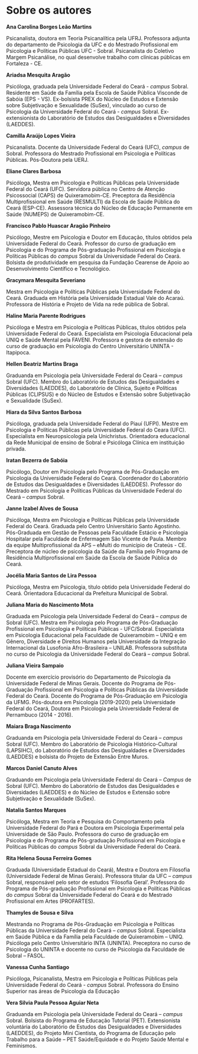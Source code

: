 # Sobre os autores

**Ana Carolina Borges Leão Martins**

Psicanalista, doutora em Teoria Psicanalítica pela UFRJ. Professora adjunta do departamento de Psicologia da UFC e do Mestrado Profissional em Psicologia e Políticas Públicas UFC \- Sobral. Psicanalista do Coletivo Margem Psicanálise, no qual desenvolve trabalho com clínicas públicas em Fortaleza \- CE.

**Ariadsa Mesquita Aragão**

Psicóloga, graduada pela Universidade Federal do Ceará \- *campus* Sobral. Residente em Saúde da Família pela Escola de Saúde Pública Visconde de Sabóia (EPS \- VS). Ex-bolsista PREX do Núcleo de Estudos e Extensão sobre Subjetivação e Sexualidade (SuSex), vinculado ao curso de Psicologia da Universidade Federal do Ceará \- *campus* Sobral. Ex-extensionista do Laboratório de Estudos das Desigualdades e Diversidades (LAEDDES).

**Camilla Araújo Lopes Vieira**

Psicanalista. Docente da Universidade Federal do Ceará (UFC), *campus* de Sobral. Professora do Mestrado Profissional em Psicologia e Políticas Públicas. Pós-Doutora pela UERJ.

**Eliane Clares Barbosa**

Psicóloga, Mestra em Psicologia e Políticas Públicas pela Universidade Federal do Ceará (UFC). Servidora pública no Centro de Atenção Psicossocial (CAPS) de Quixeramobim-CE. Preceptora da Residência Multiprofissional em Saúde (RESMULTI) da Escola de Saúde Pública do Ceará (ESP-CE). Assessora técnica do Núcleo de Educação Permanente em Saúde (NUMEPS) de Quixeramobim-CE.

**Francisco Pablo Huascar Aragão Pinheiro** 

Psicólogo, Mestre em Psicologia e Doutor em Educação, títulos obtidos pela Universidade Federal do Ceará. Professor do curso de graduação em Psicologia e do Programa de Pós-graduação Profissional em Psicologia e Políticas Públicas do *campus* Sobral da Universidade Federal do Ceará. Bolsista de produtividade em pesquisa da Fundação Cearense de Apoio ao Desenvolvimento Científico e Tecnológico.

**Gracymara Mesquita Severiano**

Mestra em Psicologia e Políticas Públicas pela Universidade Federal do Ceará. Graduada em História pela Universidade Estadual Vale do Acaraú. Professora de História e Projeto de Vida na rede pública de Sobral.

**Haline Maria Parente Rodrigues**

Psicóloga e Mestra em Psicologia e Políticas Públicas, títulos obtidos pela Universidade Federal do Ceará. Especialista em Psicologia Educacional pela UNIQ e Saúde Mental pela FAVENI. Professora e gestora de extensão do curso de graduação em Psicologia do Centro Universitário UNINTA \- Itapipoca.

**Hellen Beatriz Martins Braga**

Graduanda em Psicologia pela Universidade Federal do Ceará – *campus* Sobral (UFC). Membro do Laboratório de Estudos das Desigualdades e Diversidades (LAEDDES), do Laboratório de Clínica, Sujeito e Políticas Públicas (CLIPSUS) e do Núcleo de Estudos e Extensão sobre Subjetivação e Sexualidade (SuSex).

**Hiara da Silva Santos Barbosa**

Psicóloga, graduada pela Universidade Federal do Piauí (UFPI). Mestre em Psicologia e Políticas Públicas pela Universidade Federal do Ceara (UFC). Especialista em Neuropsicologia pela Unichristus. Orientadora educacional da Rede Municipal de ensino de Sobral e Psicóloga Clínica em instituição privada.

**Iratan Bezerra de Sabóia**

Psicólogo, Doutor em Psicologia pelo Programa de Pós-Graduação em Psicologia da Universidade Federal do Ceará. Coordenador do Laboratório de Estudos das Desigualdades e Diversidades (LAEDDES). Professor do Mestrado em Psicologia e Políticas Públicas da Universidade Federal do Ceará – *campus* Sobral.

**Janne Izabel Alves de Sousa**

Psicóloga, Mestra em Psicologia e Políticas Públicas pela Universidade Federal do Ceará. Graduada pelo Centro Universitário Santo Agostinho. Pós-Graduada em Gestão de Pessoas pela Faculdade Estácio e Psicologia Hospitalar pela Faculdade de Enfermagem São Vicente de Paula. Membro da equipe Multiprofissional da APS – eMulti do município de Crateús \- CE. Preceptora de núcleo de psicologia da Saúde da Família pelo Programa de Residência Multiprofissional em Saúde da Escola de Saúde Pública do Ceará.

**Jocélia Maria Santos de Lira Pessoa**

Psicóloga, Mestra em Psicologia, título obtido pela Universidade Federal do Ceará. Orientadora Educacional da Prefeitura Municipal de Sobral.

**Juliana Maria do Nascimento Mota**

Graduada em Psicologia pela Universidade Federal do Ceará – *campus* de Sobral (UFC). Mestra em Psicologia pelo Programa de Pós-Graduação Profissional em Psicologia e Políticas Públicas \- UFC/Sobral. Especialista em Psicologia Educacional pela Faculdade de Quixeramobim – UNIQ e em Gênero, Diversidade e Direitos Humanos pela Universidade da Integração Internacional da Lusofonia Afro-Brasileira – UNILAB. Professora substituta no curso de Psicologia da Universidade Federal do Ceará – *campus* Sobral.

**Juliana Vieira Sampaio**

Docente em exercício provisório do Departamento de Psicologia da Universidade Federal de Minas Gerais. Docente do Programa de Pós-Graduação Profissional em Psicologia e Políticas Públicas da Universidade Federal do Ceará. Docente do Programa de Pós-Graduação em Psicologia da UFMG. Pós-doutora em Psicologia (2019-2020) pela Universidade Federal do Ceará, Doutora em Psicologia pela Universidade Federal de Pernambuco (2014 \- 2016).

**Maiara Braga Nascimento**

Graduanda em Psicologia pela Universidade Federal do Ceará – *campus* Sobral (UFC). Membro do Laboratório de Psicologia Histórico-Cultural (LAPSIHC), do Laboratório de Estudos das Desigualdades e Diversidades (LAEDDES) e bolsista do Projeto de Extensão Entre Muros.

**Marcos Daniel Canuto Alves**

Graduando em Psicologia pela Universidade Federal do Ceará – *Campus* de Sobral (UFC). Membro do Laboratório de Estudos das Desigualdades e Diversidades (LAEDDES) e do Núcleo de Estudos e Extensão sobre Subjetivação e Sexualidade (SuSex).

**Natalia Santos Marques**

Psicóloga, Mestra em Teoria e Pesquisa do Comportamento pela Universidade Federal do Pará e Doutora em Psicologia Experimental pela Universidade de São Paulo. Professora do curso de graduação em Psicologia e do Programa de Pós-graduação Profissional em Psicologia e Políticas Públicas do *campus* Sobral da Universidade Federal do Ceará.

**Rita Helena Sousa Ferreira Gomes**

Graduada (Universidade Estadual do Ceará), Mestra e Doutora em Filosofia (Universidade Federal de Minas Gerais). Professora titular da UFC – *campus* Sobral, responsável pelo setor de estudos ‘Filosofia Geral’. Professora do Programa de Pós-graduação Profissional em Psicologia e Políticas Públicas do *campus* Sobral da Universidade Federal do Ceará e do Mestrado Profissional em Artes (PROFARTES).

**Thamyles de Sousa e Silva**

Mestranda no Programa de Pós-Graduação em Psicologia e Políticas Públicas da Universidade Federal do Ceará – *campus* Sobral. Especialista em Saúde Pública e da Família pela Faculdade de Quixeramobim – UNIQ. Psicóloga pelo Centro Universitário INTA (UNINTA). Preceptora no curso de Psicologia do UNINTA e docente no curso de Psicologia da Faculdade de Sobral – FASOL.

**Vanessa Cunha Santiago**

Psicóloga, Psicanalista, Mestra em Psicologia e Políticas Públicas pela Universidade Federal do Ceará \- *campus* Sobral. Professora do Ensino Superior nas áreas de Psicologia da Educação

**Vera Silvia Paula Pessoa Aguiar Neta**

Graduanda em Psicologia pela Universidade Federal do Ceará – *campus* Sobral. Bolsista do Programa de Educação Tutorial (PET). Extensionista voluntária do Laboratório de Estudos das Desigualdades e Diversidades (LAEDDES), do Projeto Mini Cientista, do Programa de Educação pelo Trabalho para a Saúde – PET Saúde/Equidade e do Projeto Saúde Mental e Feminismos.
